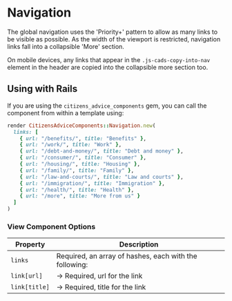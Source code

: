 
# Navigation

<Canvas>
  <Story id="components-navigation--default" />
</Canvas>

The global navigation uses the 'Priority+' pattern to allow as many links to be visible as possible.
As the width of the viewport is restricted, navigation links fall into a collapsible 'More' section.

On mobile devices, any links that appear in the `.js-cads-copy-into-nav` element in the header are copied into the collapsible more section too.

## Using with Rails

If you are using the `citizens_advice_components` gem, you can call the component from within a template using:

```rb
render CitizensAdviceComponents::Navigation.new(
  links: [
    { url: "/benefits/", title: "Benefits" },
    { url: "/work/", title: "Work" },
    { url: "/debt-and-money/", title: "Debt and money" },
    { url: "/consumer/", title: "Consumer" },
    { url: "/housing/", title: "Housing" },
    { url: "/family/", title: "Family" },
    { url: "/law-and-courts/", title: "Law and courts" },
    { url: "/immigration/", title: "Immigration" },
    { url: "/health/", title: "Health" },
    { url: "/more", title: "More from us" }
  ]
)
```

### View Component Options

| Property      | Description                                            |
| ------------- | ------------------------------------------------------ |
| `links`       | Required, an array of hashes, each with the following: |
| `link[url]`   | &rarr; Required, url for the link                      |
| `link[title]` | &rarr; Required, title for the link                    |
